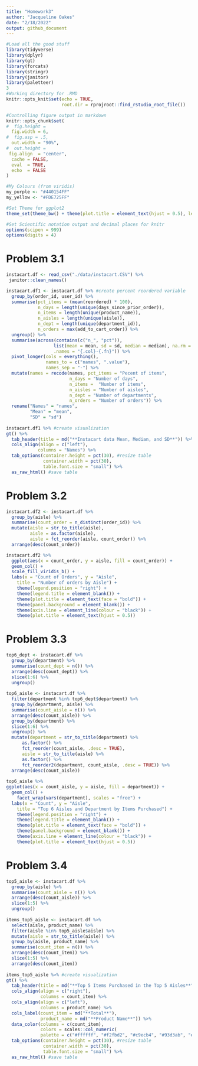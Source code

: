 ```yaml
---
title: "Homework3"
author: "Jacqueline Oakes"
date: "2/18/2022"
output: github_document
---
```


```r
#Load all the good stuff
library(tidyverse)
library(dplyr)
library(gt)
library(forcats)
library(stringr)
library(janitor)
library(paletteer)
3
#Working directory for .RMD
knitr::opts_knit$set(echo = TRUE,
                     root.dir = rprojroot::find_rstudio_root_file())

#Controlling figure output in markdown
knitr::opts_chunk$set(
#  fig.height =   
  fig.width = 6,
#  fig.asp = .5,
  out.width = "90%",
#  out.height = 
 fig.align  = "center",
  cache = FALSE,
  eval  = TRUE,
  echo  = FALSE
)

#My Colours (from viridis)
my_purple <- "#440154FF"
my_yellow <- "#FDE725FF"

#Set Theme for ggplot2
theme_set(theme_bw() + theme(plot.title = element_text(hjust = 0.5), legend.position = "bottom"))

#Set Scientific notation output and decimal places for knitr
options(scipen = 999)
options(digits = 4)
```

# Problem 3.1
```r
instacart.df <- read_csv("./data/instacart.CSV") %>%
 janitor::clean_names()

instacart.df1 <- instacart.df %>% #create percent reordered variable
  group_by(order_id, user_id) %>%
  summarise(pct_items = (mean(reordered) * 100),
            n_days = length(unique(days_since_prior_order)),
            n_items = length(unique(product_name)),
            n_aisles = length(unique(aisle)),
            n_dept = length(unique(department_id)),
            n_orders = max(add_to_cart_order)) %>%
  ungroup() %>%
  summarise(across(contains(c("n_", "pct")),
                  list(mean = mean, sd = sd, median = median), na.rm = TRUE,
                  .names = "{.col}-{.fn}")) %>%
  pivot_longer(cols = everything(), 
               names_to = c("names", ".value"), 
               names_sep = "-") %>%
  mutate(names = recode(names, pct_items = "Pecent of items", 
                        n_days = "Number of days",
                        n_items =  "Number of items",
                        n_aisles = "Number of aisles",
                        n_dept = "Number of departments",
                        n_orders = "Number of orders")) %>%
  rename("Names" = "names",
         "Mean" = "mean",
         "SD" = "sd")
  
instacart.df1 %>% #create visualization
gt() %>%
  tab_header(title = md("**Instacart data Mean, Median, and SD**")) %>%
  cols_align(align = c("left"),
            columns = "Names") %>%
  tab_options(container.height = pct(30), #resize table
              container.width = pct(30),
              table.font.size = "small") %>%
  as_raw_html() #save table
```

# Problem 3.2
```r
instacart.df2 <- instacart.df %>%
  group_by(aisle) %>%
  summarise(count_order = n_distinct(order_id)) %>%
  mutate(aisle = str_to_title(aisle),
         aisle = as.factor(aisle),
         aisle = fct_reorder(aisle, count_order)) %>%
  arrange(desc(count_order))

instacart.df2 %>%
  ggplot(aes(x = count_order, y = aisle, fill = count_order)) +
  geom_col() +
  scale_fill_viridis_b() +
  labs(x = "Count of Orders", y = "Aisle",
    title = "Number of orders by Aisle") +
    theme(legend.position = "right") +
    theme(legend.title = element_blank()) +
    theme(plot.title = element_text(face = "bold")) +
    theme(panel.background = element_blank()) +
    theme(axis.line = element_line(colour = "black")) +
    theme(plot.title = element_text(hjust = 0.5))
```

# Problem 3.3
```r
top6_dept <- instacart.df %>%
  group_by(department) %>%
  summarise(count_dept = n()) %>%
  arrange(desc(count_dept)) %>%
  slice(1:6) %>%
  ungroup()
 
top6_aisle <- instacart.df %>%
  filter(department %in% top6_dept$department) %>%
  group_by(department, aisle) %>%
  summarise(count_aisle = n()) %>%
  arrange(desc(count_aisle)) %>%
  group_by(department) %>%
  slice(1:6) %>%
  ungroup() %>%
  mutate(department = str_to_title(department) %>%
      as.factor() %>%
      fct_reorder(count_aisle, .desc = TRUE),
      aisle = str_to_title(aisle) %>%
      as.factor() %>%
      fct_reorder2(department, count_aisle, .desc = TRUE)) %>%
  arrange(desc(count_aisle))
  
top6_aisle %>%
ggplot(aes(x = count_aisle, y = aisle, fill = department)) +
  geom_col() +
    facet_wrap(vars(department), scales = "free") +
  labs(x = "Count", y = "Aisle",
    title = "Top 6 Aisles and Department by Items Purchased") +
    theme(legend.position = "right") +
    theme(legend.title = element_blank()) +
    theme(plot.title = element_text(face = "bold")) +
    theme(panel.background = element_blank()) +
    theme(axis.line = element_line(colour = "black")) +
    theme(plot.title = element_text(hjust = 0.5))
```

# Problem 3.4
```r
top5_aisle <- instacart.df %>%
  group_by(aisle) %>%
  summarise(count_aisle = n()) %>%
  arrange(desc(count_aisle)) %>%
  slice(1:5) %>%
  ungroup()
  
items_top5_aisle <- instacart.df %>%
  select(aisle, product_name) %>%
  filter(aisle %in% top5_aisle$aisle) %>%
  mutate(aisle = str_to_title(aisle)) %>%
  group_by(aisle, product_name) %>%
  summarise(count_item = n()) %>%
  arrange(desc(count_item)) %>%
  slice(1:5) %>%
  arrange(desc(count_item))
 
items_top5_aisle %>% #create visualization
gt() %>%
  tab_header(title = md("**Top 5 Items Purchased in the Top 5 Aisles**")) %>%
  cols_align(align = c("right"),
             columns = count_item) %>%
  cols_align(align = c("left"),
             columns = product_name) %>%
  cols_label(count_item = md("**Total**"),
             product_name = md("**Product Name**")) %>%
  data_color(columns = c(count_item),
             colors = scales::col_numeric(
             palette = c("#ffffff", "#f2fbd2", "#c9ecb4", "#93d3ab", "#35b0ab"),                  domain = NULL)) %>%
  tab_options(container.height = pct(30), #resize table
              container.width = pct(30),
              table.font.size = "small") %>%
  as_raw_html() #save table
```